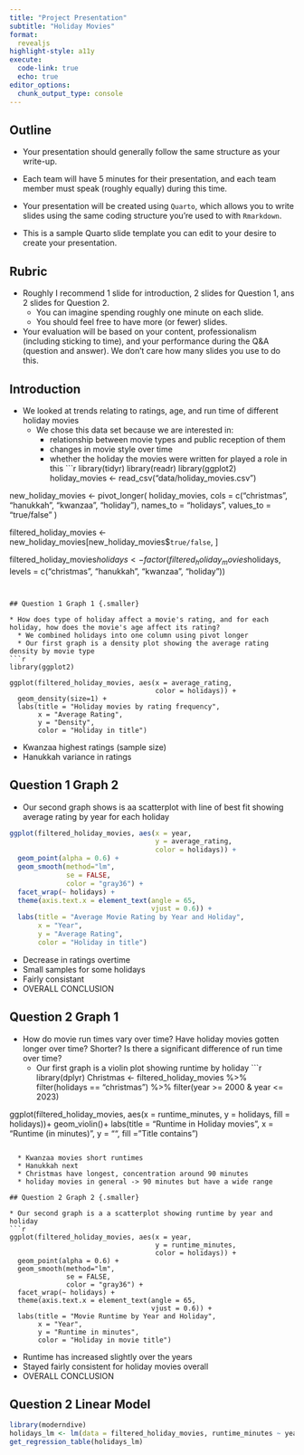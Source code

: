 ```yaml
---
title: "Project Presentation"
subtitle: "Holiday Movies"
format: 
  revealjs
highlight-style: a11y
execute:
  code-link: true
  echo: true
editor_options: 
  chunk_output_type: console
---
```


## Outline {.smaller}

* Your presentation should generally follow the same structure as your write-up. 

* Each team will have 5 minutes for their presentation, and each team member must speak (roughly equally) during this time. 

* Your presentation will be created using `Quarto`, which allows you to write slides using the same coding structure you’re used to with `Rmarkdown`. 

* This is a sample Quarto slide template you can edit to your desire to create your presentation. 

## Rubric

* Roughly I recommend 1 slide for introduction, 2 slides for Question 1, ans 2 slides for Question 2. 
  + You can imagine spending roughly one minute on each slide.
  + You should feel free to have more (or fewer) slides. 
  
* Your evaluation will be based on your content, professionalism (including sticking to time), and your performance during the Q&A (question and answer). We don’t care how many slides you use to do this.

## Introduction

* We looked at trends relating to ratings, age, and run time of different holiday movies 
  * We chose this data set because we are interested in:
    * relationship between movie types and public reception of them
    * changes in movie style over time
    * whether the holiday the movies were written for played a role in this
```r
library(tidyr)
library(readr)
library(ggplot2)
holiday_movies <- read_csv("data/holiday_movies.csv")

new_holiday_movies <- pivot_longer(
  holiday_movies,
  cols = c("christmas", "hanukkah", "kwanzaa", "holiday"),
  names_to = "holidays",
  values_to = "true/false"
)

filtered_holiday_movies <- new_holiday_movies[new_holiday_movies$`true/false`, ]

filtered_holiday_movies$holidays <- factor(filtered_holiday_movies$holidays, levels = c("christmas", "hanukkah", "kwanzaa", "holiday"))
```
  

## Question 1 Graph 1 {.smaller}

* How does type of holiday affect a movie's rating, and for each holiday, how does the movie's age affect its rating?
  * We combined holidays into one column using pivot longer
  * Our first graph is a density plot showing the average rating density by movie type
```r
library(ggplot2)

ggplot(filtered_holiday_movies, aes(x = average_rating, 
                                    color = holidays)) +
  geom_density(size=1) +
  labs(title = "Holiday movies by rating frequency",
       x = "Average Rating",
       y = "Density",
       color = "Holiday in title") 
```
  * Kwanzaa highest ratings (sample size)
  * Hanukkah variance in ratings

## Question 1 Graph 2 {.smaller}

* Our second graph shows is aa scatterplot with line of best fit showing average rating by year for each holiday 
```r
ggplot(filtered_holiday_movies, aes(x = year, 
                                    y = average_rating, 
                                    color = holidays)) +
  geom_point(alpha = 0.6) +
  geom_smooth(method="lm", 
              se = FALSE, 
              color = "gray36") +
  facet_wrap(~ holidays) +
  theme(axis.text.x = element_text(angle = 65, 
                                   vjust = 0.6)) + 
  labs(title = "Average Movie Rating by Year and Holiday",
       x = "Year", 
       y = "Average Rating",
       color = "Holiday in title")
```
  * Decrease in ratings overtime
  * Small samples for some holidays
  * Fairly consistant
  * OVERALL CONCLUSION




## Question 2 Graph 1 {.smaller} 

* How do movie run times vary over time? Have holiday movies gotten longer over time? Shorter? Is there a significant difference of run time over time?
  * Our first graph is a violin plot showing runtime by holiday
```r
library(dplyr)
Christmas <- filtered_holiday_movies %>%
  filter(holidays == "christmas") %>%
  filter(year >= 2000 & year <= 2023)

ggplot(filtered_holiday_movies, aes(x = runtime_minutes, y = holidays, fill = holidays))+
    geom_violin()+
  labs(title = "Runtime in Holiday movies",
    x = "Runtime (in minutes)",
    y = "",
    fill = "Title contains")
```

  * Kwanzaa movies short runtimes
  * Hanukkah next
  * Christmas have longest, concentration around 90 minutes 
  * holiday movies in general -> 90 minutes but have a wide range

## Question 2 Graph 2 {.smaller}

* Our second graph is a a scatterplot showing runtime by year and holiday
```r
ggplot(filtered_holiday_movies, aes(x = year, 
                                    y = runtime_minutes, 
                                    color = holidays)) +
  geom_point(alpha = 0.6) +
  geom_smooth(method="lm", 
              se = FALSE, 
              color = "gray36") +
  facet_wrap(~ holidays) +
  theme(axis.text.x = element_text(angle = 65, 
                                   vjust = 0.6)) + 
  labs(title = "Movie Runtime by Year and Holiday",
       x = "Year", 
       y = "Runtime in minutes",
       color = "Holiday in movie title")
```

  * Runtime has increased slightly over the years
  * Stayed fairly consistent for holiday movies overall
  * OVERALL CONCLUSION

## Question 2 Linear Model {.smaller}

```r
library(moderndive)
holidays_lm <- lm(data = filtered_holiday_movies, runtime_minutes ~ year * holidays)
get_regression_table(holidays_lm)
```

